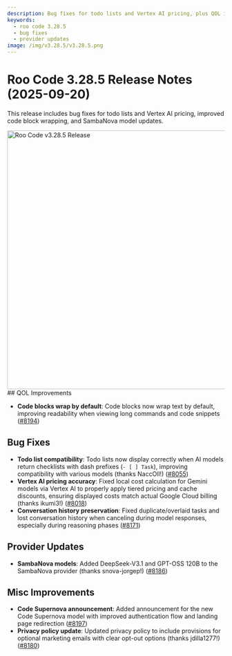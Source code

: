 ```yaml
---
description: Bug fixes for todo lists and Vertex AI pricing, plus QOL improvements.
keywords:
  - roo code 3.28.5
  - bug fixes
  - provider updates
image: /img/v3.28.5/v3.28.5.png
---
```


# Roo Code 3.28.5 Release Notes (2025-09-20)

This release includes bug fixes for todo lists and Vertex AI pricing, improved code block wrapping, and SambaNova model updates.

<img src="/img/v3.28.5/v3.28.5.png" alt="Roo Code v3.28.5 Release" width="600" />
## QOL Improvements

* **Code blocks wrap by default**: Code blocks now wrap text by default, improving readability when viewing long commands and code snippets ([#8194](https://github.com/RooCodeInc/Roo-Code/pull/8194))

## Bug Fixes

* **Todo list compatibility**: Todo lists now display correctly when AI models return checklists with dash prefixes (`- [ ] Task`), improving compatibility with various models (thanks NaccOll!) ([#8055](https://github.com/RooCodeInc/Roo-Code/pull/8055))
* **Vertex AI pricing accuracy**: Fixed local cost calculation for Gemini models via Vertex AI to properly apply tiered pricing and cache discounts, ensuring displayed costs match actual Google Cloud billing (thanks ikumi3!) ([#8018](https://github.com/RooCodeInc/Roo-Code/pull/8018))
* **Conversation history preservation**: Fixed duplicate/overlaid tasks and lost conversation history when canceling during model responses, especially during reasoning phases ([#8171](https://github.com/RooCodeInc/Roo-Code/pull/8171))

## Provider Updates

* **SambaNova models**: Added DeepSeek-V3.1 and GPT-OSS 120B to the SambaNova provider (thanks snova-jorgep!) ([#8186](https://github.com/RooCodeInc/Roo-Code/pull/8186))

## Misc Improvements

* **Code Supernova announcement**: Added announcement for the new Code Supernova model with improved authentication flow and landing page redirection ([#8197](https://github.com/RooCodeInc/Roo-Code/pull/8197))
* **Privacy policy update**: Updated privacy policy to include provisions for optional marketing emails with clear opt-out options (thanks jdilla1277!) ([#8180](https://github.com/RooCodeInc/Roo-Code/pull/8180))